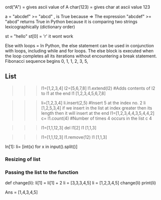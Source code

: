 ord("A") = gives ascii value of A
char(123) = gives char at ascii value 123

a = "abcdef" >= "abcd" , is True because => 
The expression "abcdef" >= "abcd" returns True in Python because it is comparing two strings lexicographically (dictionary order)

st = "hello"
st[0] = 'r' it wont work 

Else with loops = In Python, the else statement can be used in conjunction with loops, including while and for loops. The else block is executed when the loop completes all its iterations without encountering a break statement.
Fibonacci sequence begins 0, 1, 1, 2, 3, 5,

## List
>>> l1=[1,2,3,4]
>>> l2=[5,6,7,8]
>>> l1.extend(l2) #Adds contents of l2 to l1 at the end
>>> l1
[1,2,3,4,5,6,7,8]


>>> li=[1,2,3,4]
>>> li.insert(2,5) #Insert 5 at the index no. 2
>>> li
[1,2,5,3,4]
if we insert in the list at index greater then its length then it will insert at the end
>>> l1=[1,2,3,4,4,3,5,4,4,2]
>>> c= l1.count(4) #Number of times 4 occurs in the list
>>> c
4

>>> l1=[1,1,12,3]
>>> del l1[2]
>>> l1
[1,1,3]

>>> l1=[1,1,12,3]
>>> l1.remove(12)
>>> l1
[1,1,3]


In[1]: li= [int(x) for x in input().split()]


### Resizing of list


### Passing the list to the function

def change(li):
    li[1] = li[1] + 2
    li = [3,3,3,4,5]
li = [1,2,3,4,5]
change(li)
print(li)

Ans  = [1,4,3,4,5]